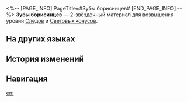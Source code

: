 <%-- [PAGE_INFO]
PageTitle=#Зубы борисинцев#
[END_PAGE_INFO] --%>
{{Предмет Инфобокс
|id          = 110181
|Изображение = Предмет Зубы борисинцев.png
|Тип         = Материал Следов
|Тип2        = Материал возвышения Светового конуса
|Инвентарь   = Материалы улучшения
|Редкость    = 2
|Эффект      = 
|Описание    = Зубы, разбросанные на поле боя после сражения с борисинцами. Можно использовать для незначительного повышения уровня Следов персонажей {{Цвет|Выделенный|Разрушения}}.
|Источник1   = [[Чашелист (багровый): Бутон Разрушения (undefined)]]
|Источник2   = [[Неугасаемый пепел]]
|Источник3   = [[Универсальная машина для синтеза: Обмен материалов]]
}}
{{Описание|Для борисинцев зубы служат грозным оружием.<br />В их племенах, где сильные властвуют над слабыми, соплеменники с гнилыми зубами считаются отбросами.<br /><br />''«О повелитель логова, даруй нам острые зубы и когти».''}}
'''Зубы борисинцев''' — 2-звёздочный материал для возвышения уровня [[Следы|Следов]] и [[Световые конусы|Световых конусов]].

==На других языках==
{{На других языках
|en   = Borisin Teeth
|zhs  = 步离犬牙
|zht  = 步離犬牙
|ja   = 歩離の犬牙
|ko   = 보리인의 송곳니
|es   = Canino de borisin
|fr   = Dent borissienne
|ru   = Зубы борисинцев
|th   = Borisin Teeth
|vi   = Răng Nanh Boris
|de   = Borisin-Zähne
|id   = Borisin Teeth
|pt   = Dentes de Borisin
}}

==История изменений==
{{История изменений|3.5}}

==Навигация==
{{Материалы улучшения Навбокс}}

[[en:]]